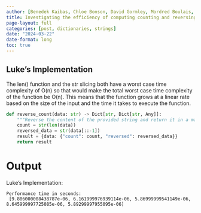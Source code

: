 ```yaml
---
author: [Benedek Kaibas, Chloe Bonson, David Gormley, Mordred Boulais, William Wolff, Luke Barker]
title: Investigating the efficiency of computing counting and reversing a string 
page-layout: full
categories: [post, dictionaries, strings]
date: "2024-03-22"
date-format: long
toc: true
---
```


## Luke's Implementation 

The len() function and the str slicing both have a worst case time complexity of O(n) so that would make the total worst case time complexity of the function be O(n). This means that the function grows at a linear rate based on the size of the input and the time it takes to execute the function.

```python
def reverse_count(data: str) -> Dict[str, Dict[str, Any]]:
    """Reverse the content of the provided string and return it in a mapping."""
    count = str(len(data))
    reversed_data = str(data[::-1])
    result = {data: {"count": count, "reversed": reversed_data}}
    return result
```
# Output

Luke's Implementation:

```text
Performance time in seconds:
 [9.806000008438787e-06, 6.161999976939114e-06, 5.86999999541149e-06, 8.645999997725085e-06, 5.89299997955095e-06]
```
